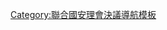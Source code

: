 {{Navbox
|name  = UNSCR 1998
|title = [[1998年]]通過的[[联合国安全理事会决议]]
|state = {{{state|autocollapse}}}
|listclass = hlist

|list1 =
* {{Link-en|聯合國安全理事會第1146號決議|United Nations Security Council Resolution 1146|←}} {{Link-en|聯合國安全理事會第1147號決議|United Nations Security Council Resolution 1147|1147}}
* {{Link-en|聯合國安全理事會第1148號決議|United Nations Security Council Resolution 1148|1148}}
* {{Link-en|聯合國安全理事會第1149號決議|United Nations Security Council Resolution 1149|1149}}
* {{Link-en|聯合國安全理事會第1150號決議|United Nations Security Council Resolution 1150|1150}}
* {{Link-en|聯合國安全理事會第1151號決議|United Nations Security Council Resolution 1151|1151}}
* {{Link-en|聯合國安全理事會第1152號決議|United Nations Security Council Resolution 1152|1152}}
* {{Link-en|聯合國安全理事會第1153號決議|United Nations Security Council Resolution 1153|1153}}
* {{Link-en|聯合國安全理事會第1154號決議|United Nations Security Council Resolution 1154|1154}}
* {{Link-en|聯合國安全理事會第1155號決議|United Nations Security Council Resolution 1155|1155}}
* {{Link-en|聯合國安全理事會第1156號決議|United Nations Security Council Resolution 1156|1156}}
* {{Link-en|聯合國安全理事會第1157號決議|United Nations Security Council Resolution 1157|1157}}
* {{Link-en|聯合國安全理事會第1158號決議|United Nations Security Council Resolution 1158|1158}}
* {{Link-en|聯合國安全理事會第1159號決議|United Nations Security Council Resolution 1159|1159}}
* [[联合国安全理事会第1160号决议|1160]]
* {{Link-en|聯合國安全理事會第1161號決議|United Nations Security Council Resolution 1161|1161}}
* {{Link-en|聯合國安全理事會第1162號決議|United Nations Security Council Resolution 1162|1162}}
* {{Link-en|聯合國安全理事會第1163號決議|United Nations Security Council Resolution 1163|1163}}
* {{Link-en|聯合國安全理事會第1164號決議|United Nations Security Council Resolution 1164|1164}}
* {{Link-en|聯合國安全理事會第1165號決議|United Nations Security Council Resolution 1165|1165}}
* {{Link-en|聯合國安全理事會第1166號決議|United Nations Security Council Resolution 1166|1166}}
* {{Link-en|聯合國安全理事會第1167號決議|United Nations Security Council Resolution 1167|1167}}
* {{Link-en|聯合國安全理事會第1168號決議|United Nations Security Council Resolution 1168|1168}}
* {{Link-en|聯合國安全理事會第1169號決議|United Nations Security Council Resolution 1169|1169}}
* {{Link-en|聯合國安全理事會第1170號決議|United Nations Security Council Resolution 1170|1170}}
* {{Link-en|聯合國安全理事會第1171號決議|United Nations Security Council Resolution 1171|1171}}
* {{Link-en|聯合國安全理事會第1172號決議|United Nations Security Council Resolution 1172|1172}}
* {{Link-en|聯合國安全理事會第1173號決議|United Nations Security Council Resolution 1173|1173}}
* {{Link-en|聯合國安全理事會第1174號決議|United Nations Security Council Resolution 1174|1174}}
* {{Link-en|聯合國安全理事會第1175號決議|United Nations Security Council Resolution 1175|1175}}
* {{Link-en|聯合國安全理事會第1176號決議|United Nations Security Council Resolution 1176|1176}}
* {{Link-en|聯合國安全理事會第1177號決議|United Nations Security Council Resolution 1177|1177}}
* {{Link-en|聯合國安全理事會第1178號決議|United Nations Security Council Resolution 1178|1178}}
* {{Link-en|聯合國安全理事會第1179號決議|United Nations Security Council Resolution 1179|1179}}
* {{Link-en|聯合國安全理事會第1180號決議|United Nations Security Council Resolution 1180|1180}}
* {{Link-en|聯合國安全理事會第1181號決議|United Nations Security Council Resolution 1181|1181}}
* {{Link-en|聯合國安全理事會第1182號決議|United Nations Security Council Resolution 1182|1182}}
* {{Link-en|聯合國安全理事會第1183號決議|United Nations Security Council Resolution 1183|1183}}
* {{Link-en|聯合國安全理事會第1184號決議|United Nations Security Council Resolution 1184|1184}}
* {{Link-en|聯合國安全理事會第1185號決議|United Nations Security Council Resolution 1185|1185}}
* {{Link-en|聯合國安全理事會第1186號決議|United Nations Security Council Resolution 1186|1186}}
* {{Link-en|聯合國安全理事會第1187號決議|United Nations Security Council Resolution 1187|1187}}
* {{Link-en|聯合國安全理事會第1188號決議|United Nations Security Council Resolution 1188|1188}}
* {{Link-en|聯合國安全理事會第1189號決議|United Nations Security Council Resolution 1189|1189}}
* {{Link-en|聯合國安全理事會第1190號決議|United Nations Security Council Resolution 1190|1190}}
* {{Link-en|聯合國安全理事會第1191號決議|United Nations Security Council Resolution 1191|1191}}
* {{Link-en|聯合國安全理事會第1192號決議|United Nations Security Council Resolution 1192|1192}}
* {{Link-en|聯合國安全理事會第1193號決議|United Nations Security Council Resolution 1193|1193}}
* {{Link-en|聯合國安全理事會第1194號決議|United Nations Security Council Resolution 1194|1194}}
* {{Link-en|聯合國安全理事會第1195號決議|United Nations Security Council Resolution 1195|1195}}
* {{Link-en|聯合國安全理事會第1196號決議|United Nations Security Council Resolution 1196|1196}}
* {{Link-en|聯合國安全理事會第1197號決議|United Nations Security Council Resolution 1197|1197}}
* {{Link-en|聯合國安全理事會第1198號決議|United Nations Security Council Resolution 1198|1198}}
* [[联合国安全理事会第1199号决议|1199]]
* {{Link-en|聯合國安全理事會第1200號決議|United Nations Security Council Resolution 1200|1200}}
* {{Link-en|聯合國安全理事會第1201號決議|United Nations Security Council Resolution 1201|1201}}
* {{Link-en|聯合國安全理事會第1202號決議|United Nations Security Council Resolution 1202|1202}}
* [[联合国安全理事会第1203号决议|1203]]
* {{Link-en|聯合國安全理事會第1204號決議|United Nations Security Council Resolution 1204|1204}}
* {{Link-en|聯合國安全理事會第1205號決議|United Nations Security Council Resolution 1205|1205}}
* {{Link-en|聯合國安全理事會第1206號決議|United Nations Security Council Resolution 1206|1206}}
* [[联合国安全理事会第1207号决议|1207]]
* {{Link-en|聯合國安全理事會第1208號決議|United Nations Security Council Resolution 1208|1208}}
* {{Link-en|聯合國安全理事會第1209號決議|United Nations Security Council Resolution 1209|1209}}
* {{Link-en|聯合國安全理事會第1210號決議|United Nations Security Council Resolution 1210|1210}}
* {{Link-en|聯合國安全理事會第1211號決議|United Nations Security Council Resolution 1211|1211}}
* {{Link-en|聯合國安全理事會第1212號決議|United Nations Security Council Resolution 1212|1212}}
* {{Link-en|聯合國安全理事會第1213號決議|United Nations Security Council Resolution 1213|1213}}
* {{Link-en|聯合國安全理事會第1214號決議|United Nations Security Council Resolution 1214|1214}}
* {{Link-en|聯合國安全理事會第1215號決議|United Nations Security Council Resolution 1215|1215}}
* {{Link-en|聯合國安全理事會第1216號決議|United Nations Security Council Resolution 1216|1216}}
* {{Link-en|聯合國安全理事會第1217號決議|United Nations Security Council Resolution 1217|1217}}
* {{Link-en|聯合國安全理事會第1218號決議|United Nations Security Council Resolution 1218|1218}}
* {{Link-en|聯合國安全理事會第1219號決議|United Nations Security Council Resolution 1219|1219}} {{Link-en|聯合國安全理事會第1220號決議|United Nations Security Council Resolution 1220|→}}

}}<noinclude>
{{collapsible option}}
[[Category:聯合國安理會決議導航模板]]
</noinclude>